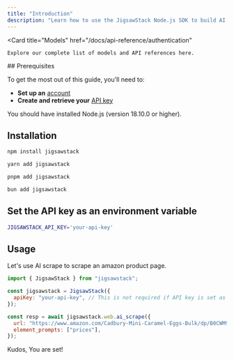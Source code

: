```yaml
---
title: "Introduction"
description: "Learn how to use the JigsawStack Node.js SDK to build AI powered applications."
---
```

<Card
    title="Models"
    href="/docs/api-reference/authentication"
  >
    Explore our complete list of models and API references here.
</Card>
## Prerequisites

To get the most out of this guide, you’ll need to:

- **Set up an** [account](https://jigsawstack.com/dashboard)
- **Create and retrieve your** [API key](https://jigsawstack.com/dashboard)

<Info>You should have installed Node.js (version 18.10.0 or higher).</Info>

## Installation

<CodeGroup>

```bash npm
npm install jigsawstack
```

```bash yarn
yarn add jigsawstack
```

```bash pnpm
pnpm add jigsawstack
```

```bash bun
bun add jigsawstack
```

</CodeGroup>

## Set the API key as an environment variable

```bash .env
JIGSAWSTACK_API_KEY='your-api-key'
```

## Usage

Let's use AI scrape to scrape an amazon product page.

```javascript
import { JigsawStack } from "jigsawstack";

const jigsawstack = JigsawStack({
  apiKey: "your-api-key", // This is not required if API key is set as an environment variable.
});

const resp = await jigsawstack.web.ai_scrape({
  url: "https://www.amazon.com/Cadbury-Mini-Caramel-Eggs-Bulk/dp/B0CWM99G5W",
  element_prompts: ["prices"],
});
```

Kudos, You are set!
